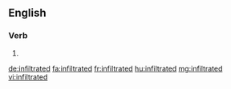 ==English==

===Verb===
{{head|en|verb form}}

# {{en-past of|infiltrate}}

[[de:infiltrated]]
[[fa:infiltrated]]
[[fr:infiltrated]]
[[hu:infiltrated]]
[[mg:infiltrated]]
[[vi:infiltrated]]